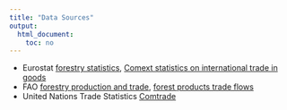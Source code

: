 ```yaml
---
title: "Data Sources"
output: 
  html_document: 
    toc: no 
---
```




* Eurostat [forestry statistics](http://ec.europa.eu/eurostat/statistics-explained/index.php/Forestry_statistics), [Comext statistics on international trade in goods](http://ec.europa.eu/eurostat/estat-navtree-portlet-prod/BulkDownloadListing?sort=1&dir=comext)
* FAO [forestry production and trade](http://www.fao.org/faostat/en/#data/FO), [forest products trade flows](http://www.fao.org/faostat/en/#data/FT)
* United Nations Trade Statistics [Comtrade](https://comtrade.un.org/data)

